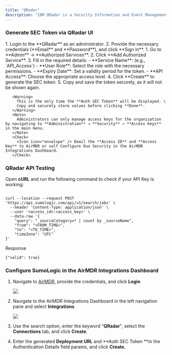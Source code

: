 ```yaml
---
title: "QRadar"
description: "IBM QRadar is a Security Information and Event Management (SIEM) solution that helps organizations detect, investigate, and respond to security threats. It collects and analyzes log data from various sources (network devices, servers, applications, etc.) to identify potential security incidents."
---
```


### Generate SEC Token via QRadar UI

<Steps>
  <Step title="Access IBM QRadar Portal">
    1. Login to the **QRadar** as an administrator.
    2. Provide the necessary credentials (**Email** and **Password**), and click **Sign In**.
  </Step>
  <Step title="Create a Auth SEC Token">
    1. Go to **Admin** → **Authorized Services**.
    2. Click **Add Authorized Service**.
    3. Fill in the required details:
       - **Service Name**: (e.g., `API_Access`)
       - **User Role**: Select the role with the necessary permissions.
       - **Expiry Date**: Set a validity period for the token.
       - **API Access**: Choose the appropriate access level.
    4. Click **Create** to generate the SEC token.
    5. Copy and save the token securely, as it will not be shown again.

       <Warning>
         This is the only time the **Auth SEC Token** will be displayed. \
         Copy and securely store values before clicking **Done**.
       </Warning>
       <Note>
         Administrators can only manage access keys for the organization by navigating to **Administration** → **Security** → **Access Keys** in the main menu.
       </Note>
       <Check>
         <Icon icon="envelope" /> Email the **Access ID** and **Access Key** to AirMDR or self Configure Duo Security in the AirMDR Integrations Dashboard.
       </Check>
  </Step>
</Steps>

### QRadar API Testing

Open **cURL** and run the following command to check if your API Key is working:

```

curl --location --request POST 'https://api.sumologic.com/api/v1/search/jobs' \
  --header 'Content-Type: application/json' \
  --user '<access_id>:<access_key>' \
  --data-raw '{
    "query": "_sourceCategory=* | count by _sourceName",
    "from": "<FROM_TIME>",
    "to": "<TO_TIME>",
    "timeZone": "UTC"
}'
```

Response

```
{"valid": true}
```

### Configure SumoLogic in the AirMDR Integrations Dashboard

1. Navigate to [AirMDR](https://app.airmdr.com/auth/login), provide the credentials, and click **Login**

   ![](/images/Datadog11.png)
2. Navigate to the AirMDR Integrations Dashboard in the left navigation pane and select **Integrations**

   ![](/images/Datadog9.png)
3. Use the search option, enter the keyword "**QRadar**", select the **Connections** tab, and click **Create**.
4. Enter the generated **Deployment URL** and **Auth SEC Token **in the Authentication Details field params, and click **Create.**